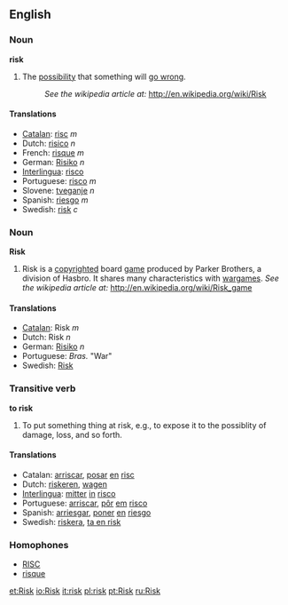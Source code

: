 ==English==
===Noun===
'''risk'''

#The [[possibility]] that something will [[go wrong]]. 
#:''See the wikipedia article at:'' http://en.wikipedia.org/wiki/Risk

====Translations====
*[[Catalan]]: [[risc]] ''m''
*Dutch: [[risico]] ''n''
*French: [[risque]] ''m''
*German: [[Risiko]] ''n''
*[[Interlingua]]: [[risco]]
*Portuguese: [[risco]] ''m''
*Slovene: [[tveganje]] ''n''
*Spanish: [[riesgo]] ''m''
*Swedish: [[risk]] ''c''

===Noun===
'''Risk'''

#Risk is a [[copyright]]ed board [[game]] produced by Parker Brothers, a division of Hasbro. It shares many characteristics with [[wargame]]s. ''See the wikipedia article at:'' http://en.wikipedia.org/wiki/Risk_game

====Translations====
*[[Catalan]]: Risk ''m''
*Dutch: Risk ''n''
*German: [[Risiko]] ''n''
*Portuguese: ''Bras.'' "War"
*Swedish: [[Risk]]

===Transitive verb===
'''to risk'''

#To put something thing at risk, e.g., to expose it to the possiblity of damage, loss, and so forth.

====Translations====
*Catalan: [[arriscar]], [[posar]] [[en]] [[risc]]
*Dutch: [[riskeren]], [[wagen]]
*[[Interlingua]]: [[mitter]] [[in]] [[risco]]
*Portuguese: [[arriscar]], [[pôr]] [[em]] [[risco]]
*Spanish: [[arriesgar]], [[poner]] [[en]] [[riesgo]]
*Swedish: [[riskera]], [[ta en risk]]

===Homophones===
* [[RISC]]
* [[risque]]

[[et:Risk]]
[[io:Risk]]
[[it:risk]]
[[pl:risk]]
[[pt:Risk]]
[[ru:Risk]]